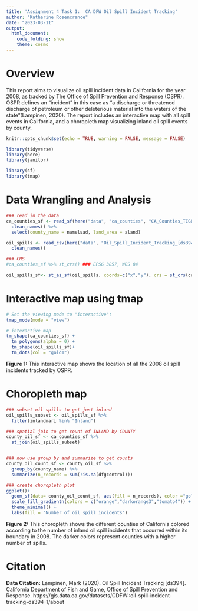 ```yaml
---
title: 'Assignment 4 Task 1:  CA DFW Oil Spill Incident Tracking'
author: "Katherine Rosencrance"
date: "2023-03-11"
output:
  html_document: 
    code_folding: show
    theme: cosmo
---
```

# Overview
This report aims to visualize oil spill incident data in California for the year 2008, as tracked by The Office of Spill Prevention and Response (OSPR). OSPR defines an "incident" in this case as "a discharge or threatened discharge of petroleum or other deleterious material into the waters of the state"(Lampinen, 2020). The report includes an interactive map with all spill events in California, and a choropleth map visualizing inland oil spill events by county.


```r
knitr::opts_chunk$set(echo = TRUE, warning = FALSE, message = FALSE)

library(tidyverse)
library(here)
library(janitor)

library(sf)
library(tmap)
```

# Data Wrangling and Analysis
```r
### read in the data
ca_counties_sf <- read_sf(here("data", "ca_counties", "CA_Counties_TIGER2016.shp")) %>% 
  clean_names() %>% 
  select(county_name = namelsad, land_area = aland)

oil_spills <- read_csv(here("data", "Oil_Spill_Incident_Tracking_[ds394].csv")) %>% 
  clean_names()
```

```r
### CRS
#ca_counties_sf %>% st_crs() ### EPSG 3857, WGS 84

oil_spills_sf<- st_as_sf(oil_spills, coords=c("x","y"), crs = st_crs(ca_counties_sf))

```

# Interactive map using tmap
```r
# Set the viewing mode to "interactive":
tmap_mode(mode = "view")

# interactive map
tm_shape(ca_counties_sf) +
  tm_polygons(alpha = 0) +
  tm_shape(oil_spills_sf)+
  tm_dots(col = "gold1")
```

**Figure 1:** This interactive map shows the location of all the 2008 oil spill incidents tracked by OSPR. 


# Choropleth map
```r
### subset oil spills to get just inland
oil_spills_subset <- oil_spills_sf %>% 
  filter(inlandmari %in% "Inland")

### spatial join to get count of INLAND by COUNTY
county_oil_sf <- ca_counties_sf %>% 
  st_join(oil_spills_subset)


### now use group by and summarize to get counts
county_oil_count_sf <- county_oil_sf %>% 
  group_by(county_name) %>%
  summarize(n_records = sum(!is.na(dfgcontrol)))

```

```r
### create choropleth plot
ggplot()+
  geom_sf(data= county_oil_count_sf, aes(fill = n_records), color ="gold", size = 0.1) +
  scale_fill_gradientn(colors = c("orange","darkorange3","tomato4")) +
  theme_minimal() +
  labs(fill = "Number of oil spill incidents")
```

**Figure 2:** This choropleth shows the different counties of California colored according to the number of inland oil spill incidents that occurred within its boundary in 2008. The darker colors represent counties with a higher number of spills.

# Citation
**Data Citation:** Lampinen, Mark (2020). Oil Spill Incident Tracking [ds394]. California Department of Fish and Game, Office of Spill Prevention and Response. https://gis.data.ca.gov/datasets/CDFW::oil-spill-incident-tracking-ds394-1/about
